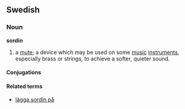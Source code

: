 ==Swedish==
===Noun===
'''sordin'''
#a [[mute]]; a device which may be used on some [[music]] [[instruments]], especially brass or strings, to achieve a softer, quieter sound.

====Conjugations====
{{sv-noun|gender=Common|sordin|sordinen|sordiner|sordinerna|sordins|sordinens|sordiners|sordinernas}}

====Related terms====
*[[lägga sordin på]]